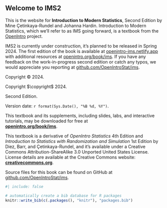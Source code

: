 ::: welcome
::: {.content-visible when-format="html"}
# Welcome to IMS2 {.unnumbered}
:::

\chapter*{}

\vfill

::: {.content-visible when-format="html"}
This is the website for **Introduction to Modern Statistics**, Second Edition by Mine Çetinkaya-Rundel and Johanna Hardin.
Introduction to Modern Statistics, which we'll refer to as IMS going forward, is a textbook from the [OpenIntro](https://www.openintro.org/) project.

::: underconstruction
IMS2 is currently under construction, it's planned to be released in Spring 2024. The first edition of the book is available at [openintro-ims.netlify.app](https://openintro-ims.netlify.app) with additional resources at [openintro.org/book/ims](https://www.openintro.org/book/ims/). If you have any feedback on the work-in-progress second edition or catch any typos, we would appreciate you reporting at [github.com/OpenIntroStat/ims](https://github.com/OpenIntroStat/ims).
:::
:::

```{=html}
<!--
The book will always be available for free here. It is also available in PDF (for free or for the amount you choose to contribute) on Leanpub and in black&white paperback for purchase for $20.
<br><br>
<a href="https://leanpub.com/imstat" target="_blank"><img src="images/_icons/file.png" width="30px">&nbsp;<strong>Download PDF</strong></a>
<br>
<a href="https://www.openintro.org/go?id=ims1_bw_pb&referrer=/book/ims/online"><img src="images/_icons/book.png" width="30px">&nbsp;<strong>Purchase paperback</strong></a>
<br><br>
---
<br><br>
-->
```
::: {.content-visible when-format="html"}
Copyright © 2024.
:::

::: {.content-hidden unless-format="pdf"}
Copyright $\copyright$ 2024.
:::

Second Edition.

Version date: `r format(Sys.Date(), "%B %d, %Y")`.

This textbook and its supplements, including slides, labs, and interactive tutorials, may be downloaded for free at\
[**openintro.org/book/ims**](http://openintro.org/book/ims).

This textbook is a derivative of *OpenIntro Statistics* 4th Edition and *Introduction to Statistics with Randomization and Simulation* 1st Edition by Diez, Barr, and Çetinkaya-Rundel, and it's available under a Creative Commons Attribution-ShareAlike 3.0 Unported United States License.
License details are available at the Creative Commons website:\
[**creativecommons.org**](https://www.openintro.org/go/?id=creativecommons_org&referrer=ims1_pdf).

Source files for this book can be found on GitHub at\
[github.com/OpenIntroStat/ims](https://github.com/OpenIntroStat/ims).
:::

```r
#| include: false

# automatically create a bib database for R packages
knitr::write_bib(c(.packages(), "knitr"), "packages.bib")
```
